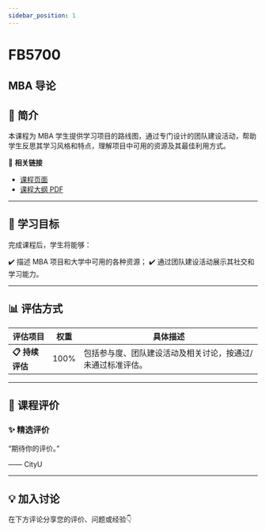 ```yaml
---
sidebar_position: 1
---
```


# FB5700
## MBA 导论

## **📘 简介**
本课程为 MBA 学生提供学习项目的路线图，通过专门设计的团队建设活动，帮助学生反思其学习风格和特点，理解项目中可用的资源及其最佳利用方式。

🔗 **相关链接**
- [课程页面](https://www.cityu.edu.hk/catalogue/pg/202425/course/FB5700.htm)
- [课程大纲 PDF](https://www.cityu.edu.hk/catalogue/pg/202425/course/FB5700.pdf)

---

## **🎯 学习目标**

完成课程后，学生将能够：

✔️ 描述 MBA 项目和大学中可用的各种资源；
✔️ 通过团队建设活动展示其社交和学习能力。

---

## **📊 评估方式**

| **评估项目**          | **权重** | **具体描述**                                                                                     |
|----------------------|---------|-----------------------------------------------------------------------------------------------|
| **📋 持续评估**       | 100%    | 包括参与度、团队建设活动及相关讨论，按通过/未通过标准评估。                                       |

---

## **💬 课程评价**

### ✨ **精选评价**
<div className={commentStyles.commentBox}>
    <p className={commentStyles.commentText}>
        “期待你的评价。”
    </p>
    <p className={commentStyles.commentAuthor}>—— CityU</p>
</div>

---

## **💡 加入讨论**

在下方评论分享您的评价、问题或经验👇
<Utterances />